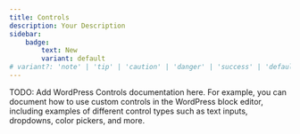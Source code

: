 ```yaml
---
title: Controls
description: Your Description
sidebar:
    badge:
        text: New
        variant: default
# variant?: 'note' | 'tip' | 'caution' | 'danger' | 'success' | 'default';
---
```



TODO: Add WordPress Controls documentation here.
For example, you can document how to use custom controls in the WordPress block editor, including examples of different control types such as text inputs, dropdowns, color pickers, and more.
